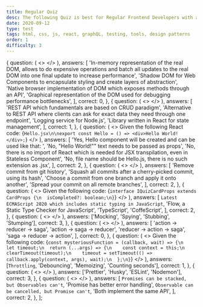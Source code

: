 ```yaml
---
title: Regular Quiz
desc: The following Quiz is best for Regular Frontend Developers with average experience of around 2 years.
date: 2020-09-12
type: test
tags: html, css, js, react, graphQL, testing, tools, design patterns
order: 1
difficulty: 3
---
```



  {
    question: (
      <>
        <Title level={3} align="center" transform="none">
          What Is Virtual DOM?
        </Title>
      </>
    ),
    answers: [
      'In-memory representation of the real DOM, allows to do expensive operations and batch all updates to the real DOM into one final update to increase performance',
      'Shadow DOM for Web Components to encapsulate styling and create layers of abstraction',
      'Native browser implementation of DOM which exposes methods through an API',
      'Graphical representation of the DOM used for debugging performance bottlenecks',
    ],
    correct: 0,
  },
  {
    question: (
      <>
        <Title level={3} align="center" transform="none">
          What Is GraphQL?
        </Title>
      </>
    ),
    answers: [
      'REST API which fundamentals are based on CRUD paradigm',
      'Alternative to REST API where clients can ask for exact data they need through one endpoint',
      'Logging service for Node.js',
      'Library written in React for state management',
    ],
    correct: 1,
  },
  {
    question: (
      <>
        <Text size="preNormal">Given the following React code:</Text>
        <SyntaxHighlighter>
          {`Hello.jsx\n\nexport const Hello = () => <div>Hello World!</div>;`}
        </SyntaxHighlighter>
        <Title level={3} align="center" transform="none">
          Will It Execute Properly?
        </Title>
      </>
    ),
    answers: [
      'Yes, Hello component will be created and can be used like that: <Hello />',
      'No, "Hello World!"" text needs to be passed as props',
      'No, there is no import of React which is needed for JSX transpilation, even in Stateless Component',
      'No, file name should be Hello.js, there is no such extension as .jsx',
    ],
    correct: 2,
  },
  {
    question: (
      <>
        <Title level={3} align="center" transform="none">
          You Are Asked To cherry-pick A commit, What Does That Mean?
        </Title>
      </>
    ),
    answers: [
      'Remove commit from git history',
      'Squash all commits after a cherry-picked commit, using its hash',
      'Choose a commit from one branch and apply it onto another',
      'Spread your commit on all remote branches',
    ],
    correct: 2,
  },
  {
    question: (
      <>
        <Text size="preNormal">Given the following code:</Text>
        <SyntaxHighlighter language="typescript">
          {`interface IQuizCardProps extends CardProps {\n  isCompleted?: boolean;\n}`}
        </SyntaxHighlighter>
        <Title level={3} align="center" transform="none">
          What Language Is That?
        </Title>
      </>
    ),
    answers: [
      `Latest ECMAScript 2020 which includes static typing in JavaScript`,
      'Flow, a Static Type Checker for JavaScript',
      'TypeScript',
      'CoffeScript',
    ],
    correct: 2,
  },
  {
    question: (
      <>
        <Title level={3} align="center" transform="none">
          Which Of The Following Testing Techniques Don't Exist?
        </Title>
      </>
    ),
    answers: ['Mocking', 'Spying', 'Stubbing', 'Stumping'],
    correct: 3,
  },
  {
    question: (
      <>
        <Title level={3} align="center" transform="none">
          What Is The Order Of Execution In Redux When Using Sagas?
        </Title>
      </>
    ),
    answers: [
      'action -> reducer -> saga',
      'action -> saga -> reducer',
      'reducer -> action -> saga',
      'saga -> reducer -> action',
    ],
    correct: 0,
  },
  {
    question: (
      <>
        <Text size="preNormal">Given the following code:</Text>
        <SyntaxHighlighter>
          {`const mysteriousFunction = (callback, wait) => {\n  let timeout;\n  return (...args) => {\n    const context = this;\n    clearTimeout(timeout);\n    timeout = setTimeout(() => callback.apply(context, args), wait);\n  };\n}`}
        </SyntaxHighlighter>
        <Title level={3} align="center" transform="none">
          What Is mysteriousFunction Doing?
        </Title>
      </>
    ),
    answers: [`Throttling`, 'Debouncing', 'Memoizing', 'Counting seconds'],
    correct: 1,
  },
  {
    question: (
      <>
        <Title level={3} align="center" transform="none">
          Which Of The Following Won't Help With Code Quality?
        </Title>
      </>
    ),
    answers: ['Prettier', 'Husky', 'ESLint', 'Nodemon'],
    correct: 3,
  },
  {
    question: (
      <>
        <Title level={3} align="center" transform="none">
          What Is The Difference Between Observable and Promise?
        </Title>
      </>
    ),
    answers: [
      `Promises can be stacked, but Observables can't`,
      'Promise has better error handling',
      `Observable can be cancelled, but Promise can't`,
      'Both implement the same API',
    ],
    correct: 2,
  },
];

<Quiz
  data={data}
  title={props.frontmatter.title}
  desc={props.frontmatter.desc}
  next="senior-quiz"
/>
